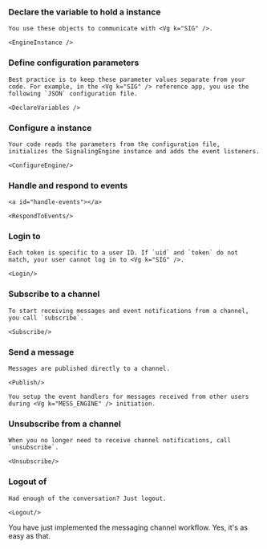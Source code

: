
### Declare the variable to hold a <Vg k="MESS_ENGINE" /> instance

    You use these objects to communicate with <Vg k="SIG" />.

    <EngineInstance />

### Define configuration parameters

    Best practice is to keep these parameter values separate from your code. For example, in the <Vg k="SIG" /> reference app, you use the following `JSON` configuration file.

    <DeclareVariables />

### Configure a <Vg k="MESS_ENGINE" /> instance

    Your code reads the parameters from the configuration file, initializes the SignalingEngine instance and adds the event listeners.

    <ConfigureEngine/>

### Handle and respond to  <Vg k="SIG" /> events
    <a id="handle-events"></a>

    <RespondToEvents/>
    
### Login to <Vg k="SIG" />

    Each token is specific to a user ID. If `uid` and `token` do not match, your user cannot log in to <Vg k="SIG" />.

    <Login/>    

### Subscribe to a channel

    To start receiving messages and event notifications from a channel, you call `subscribe`.

    <Subscribe/>

### Send a message

    Messages are published directly to a channel.

    <Publish/>

    You setup the event handlers for messages received from other users during <Vg k="MESS_ENGINE" /> initiation.

### Unsubscribe from a channel

    When you no longer need to receive channel notifications, call `unsubscribe`.

    <Unsubscribe/>

### Logout of <Vg k="SIG" />

    Had enough of the conversation? Just logout.

    <Logout/>

You have just implemented the <Vg k="SIG" /> messaging channel workflow. Yes, it's as easy as that.
